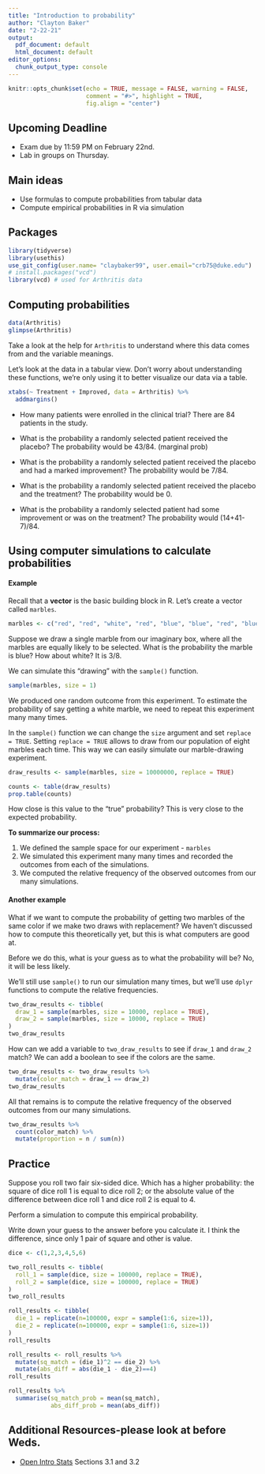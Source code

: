 ```yaml
---
title: "Introduction to probability"
author: "Clayton Baker"
date: "2-22-21"
output:
  pdf_document: default
  html_document: default
editor_options:
  chunk_output_type: console
---
```


```r
knitr::opts_chunk$set(echo = TRUE, message = FALSE, warning = FALSE,
                      comment = "#>", highlight = TRUE,
                      fig.align = "center")
```

## Upcoming Deadline

- Exam due by 11:59 PM on February 22nd.
- Lab in groups on Thursday.

## Main ideas

- Use formulas to compute probabilities from tabular data
- Compute empirical probabilities in R via simulation

## Packages

```r
library(tidyverse)
library(usethis)
use_git_config(user.name= "claybaker99", user.email="crb75@duke.edu")
# install.packages("vcd")
library(vcd) # used for Arthritis data
```

## Computing probabilities

```r
data(Arthritis)
glimpse(Arthritis)
```

Take a look at the help for `Arthritis` to understand where this data comes
from and the variable meanings.

Let's look at the data in a tabular view. Don't worry about understanding these
functions, we're only using it to better visualize our data via a table.

```r
xtabs(~ Treatment + Improved, data = Arthritis) %>% 
  addmargins()
```

- How many patients were enrolled in the clinical trial?
There are 84 patients in the study.

- What is the probability a randomly selected patient received the placebo?
The probability would be 43/84. (marginal prob)

- What is the probability a randomly selected patient received the placebo
  and had a marked improvement?
The probability would be 7/84.
  
- What is the probability a randomly selected patient received the placebo
  and the treatment?
The probability would be 0.
  
- What is the probability a randomly selected patient had some improvement or
  was on the treatment?
The probability would (14+41-7)/84.

## Using computer simulations to calculate probabilities

#### Example

Recall that a **vector** is the basic building block in R. Let's create
a vector called `marbles`.

```r
marbles <- c("red", "red", "white", "red", "blue", "blue", "red", "blue")
```

Suppose we draw a single marble from our imaginary box, where all the marbles
are equally likely to be selected. What is the probability the marble is blue? 
How about white?
It is 3/8.

We can simulate this "drawing" with the `sample()` function.

```r
sample(marbles, size = 1)
```

We produced one random outcome from this experiment. To estimate the probability 
of say getting a white marble, we need to repeat this experiment many many
times.

In the `sample()` function we can change the `size` argument and set
`replace = TRUE`. Setting `replace = TRUE` allows to draw from our population
of eight marbles each time. This way we can easily simulate our marble-drawing 
experiment.

```r
draw_results <- sample(marbles, size = 10000000, replace = TRUE)
```

```r
counts <- table(draw_results)
prop.table(counts)
```

How close is this value to the "true" probability?
This is very close to the expected probability. 

**To summarize our process:**

1. We defined the sample space for our experiment - `marbles`
2. We simulated this experiment many many times and recorded the outcomes from
   each of the simulations.
3. We computed the relative frequency of the observed outcomes from our many
   simulations.
   
#### Another example

What if we want to compute the probability of getting two marbles of the same
color if we make two draws with replacement? We haven't discussed how to
compute this theoretically yet, but this is what computers are good at.

Before we do this, what is your guess as to what the probability will be?
No, it will be less likely.  

We'll still use `sample()` to run our simulation many times, but we'll
use `dplyr` functions to compute the relative frequencies.

```r
two_draw_results <- tibble(
  draw_1 = sample(marbles, size = 10000, replace = TRUE),
  draw_2 = sample(marbles, size = 10000, replace = TRUE)
)
two_draw_results
```

How can we add a variable to `two_draw_results` to see if `draw_1` and `draw_2`
match?
We can add a boolean to see if the colors are the same.

```r
two_draw_results <- two_draw_results %>% 
  mutate(color_match = draw_1 == draw_2)
two_draw_results
```

All that remains is to compute the relative frequency of the observed outcomes 
from our many simulations.

```r
two_draw_results %>% 
  count(color_match) %>% 
  mutate(proportion = n / sum(n))
```

## Practice

Suppose you roll two fair six-sided dice. Which has a higher probability:
the square of dice roll 1 is equal to dice roll 2; or the absolute value of the
difference between dice roll 1 and dice roll 2 is equal to 4.

Perform a simulation to compute this empirical probability.

Write down your guess to the answer before you calculate it. I think the difference, since only 1 pair of square and other is value. 

```r
dice <- c(1,2,3,4,5,6)

two_roll_results <- tibble(
  roll_1 = sample(dice, size = 100000, replace = TRUE),
  roll_2 = sample(dice, size = 100000, replace = TRUE)
)
two_roll_results
```

```r
roll_results <- tibble(
  die_1 = replicate(n=100000, expr = sample(1:6, size=1)),
  die_2 = replicate(n=100000, expr = sample(1:6, size=1))
)
roll_results
```

```r
roll_results <- roll_results %>% 
  mutate(sq_match = (die_1)^2 == die_2) %>%
  mutate(abs_diff = abs(die_1 - die_2)==4)
roll_results
```

```r
roll_results %>% 
  summarise(sq_match_prob = mean(sq_match),
            abs_diff_prob = mean(abs_diff))
```

## Additional Resources-please look at before Weds.

- [Open Intro Stats](https://www.openintro.org/book/os/) Sections 3.1 and 3.2
